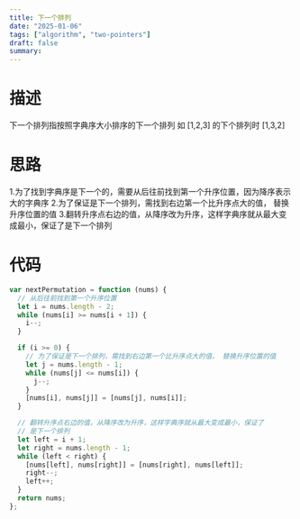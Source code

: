 ```yaml
---
title: 下一个排列
date: "2025-01-06"
tags: ["algorithm", "two-pointers"]
draft: false
summary:
---
```


# 描述
下一个排列指按照字典序大小排序的下一个排列 如 [1,2,3] 的下个排列时 [1,3,2]

# 思路

1.为了找到字典序是下一个的，需要从后往前找到第一个升序位置，因为降序表示大的字典序
2.为了保证是下一个排列，需找到右边第一个比升序点大的值， 替换升序位置的值
3.翻转升序点右边的值，从降序改为升序，这样字典序就从最大变成最小，保证了是下一个排列

# 代码

```js
var nextPermutation = function (nums) {
  // 从后往前找到第一个升序位置
  let i = nums.length - 2;
  while (nums[i] >= nums[i + 1]) {
    i--;
  }

  if (i >= 0) {
    // 为了保证是下一个排列，需找到右边第一个比升序点大的值， 替换升序位置的值
    let j = nums.length - 1;
    while (nums[j] <= nums[i]) {
      j--;
    }
    [nums[i], nums[j]] = [nums[j], nums[i]];
  }

  // 翻转升序点右边的值，从降序改为升序，这样字典序就从最大变成最小，保证了
  // 是下一个排列
  let left = i + 1;
  let right = nums.length - 1;
  while (left < right) {
    [nums[left], nums[right]] = [nums[right], nums[left]];
    right--;
    left++;
  }
  return nums;      
};
```